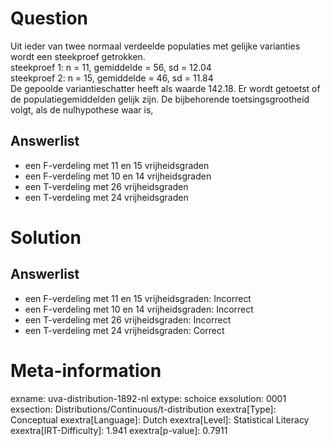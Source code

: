Question
========

Uit ieder van twee normaal verdeelde populaties met gelijke varianties
wordt een steekproef getrokken.\
steekproef 1: n = 11, gemiddelde = 56, sd = 12.04\
steekproef 2: n = 15, gemiddelde = 46, sd = 11.84\
De gepoolde variantieschatter heeft als waarde 142.18. Er wordt getoetst
of de populatiegemiddelden gelijk zijn. De bijbehorende
toetsingsgrootheid volgt, als de nulhypothese waar is,

Answerlist
----------

* een F-verdeling met 11 en 15 vrijheidsgraden
* een F-verdeling met 10 en 14 vrijheidsgraden
* een T-verdeling met 26 vrijheidsgraden
* een T-verdeling met 24 vrijheidsgraden

Solution
========

Answerlist
----------

* een F-verdeling met 11 en 15 vrijheidsgraden: Incorrect
* een F-verdeling met 10 en 14 vrijheidsgraden: Incorrect
* een T-verdeling met 26 vrijheidsgraden: Incorrect
* een T-verdeling met 24 vrijheidsgraden: Correct

Meta-information
================
exname: uva-distribution-1892-nl
extype: schoice
exsolution: 0001
exsection: Distributions/Continuous/t-distribution
exextra[Type]: Conceptual
exextra[Language]: Dutch
exextra[Level]: Statistical Literacy
exextra[IRT-Difficulty]: 1.941
exextra[p-value]: 0.7911
